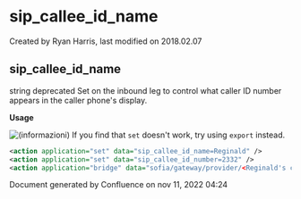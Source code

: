 
# sip_callee_id_name 

 Created by  Ryan Harris, last modified on 2018.02.07

## sip_callee_id_name

string deprecated Set on the inbound leg to control what caller ID number appears in the caller phone's display.

**Usage**

![(informazioni)](/images/icons/emoticons/information.svg) If you find that `set` doesn't work, try using `export` instead.

```xml
<action application="set" data="sip_callee_id_name=Reginald" />
<action application="set" data="sip_callee_id_number=2332" />
<action application="bridge" data="sofia/gateway/provider/<Reginald's cellphone number>" />
```

Document generated by Confluence on nov 11, 2022 04:24
